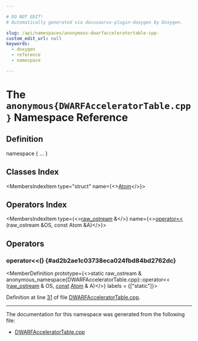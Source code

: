 ```yaml
---

# DO NOT EDIT!
# Automatically generated via docusaurus-plugin-doxygen by Doxygen.

slug: /api/namespaces/anonymous-dwarfacceleratortable-cpp-
custom_edit_url: null
keywords:
  - doxygen
  - reference
  - namespace

---
```





# The `anonymous{DWARFAcceleratorTable.cpp}` Namespace Reference

<DoxygenPage pluginConfig={pluginConfig}>



## Definition

<CodeBlock>namespace &#123; ... &#125;</CodeBlock>

## Classes Index

<MembersIndex>

<MembersIndexItem
  type="struct"
  name={<><a href="/docs/api/structs/anonymous-namespace-dwarfacceleratortable-cpp-/atom">Atom</a></>}>
</MembersIndexItem>

</MembersIndex>

## Operators Index

<MembersIndex>

<MembersIndexItem
  type={<><a href="/docs/api/classes/llvm/raw-ostream">raw&#95;ostream</a> &amp;</>}
  name={<><a href="#ad2b2ae1c03738eca024fbd84bd2762dc">operator&lt;&lt;</a> (raw&#95;ostream &amp;OS, const Atom &amp;A)</>}>
</MembersIndexItem>

</MembersIndex>


<SectionDefinition>

## Operators

### operator&lt;&lt;() {#ad2b2ae1c03738eca024fbd84bd2762dc}

<MemberDefinition
  prototype={<>static raw&#95;ostream &amp; anonymous&#95;namespace&#123;DWARFAcceleratorTable.cpp&#125;::operator&lt;&lt; (<a href="/docs/api/classes/llvm/raw-ostream">raw&#95;ostream</a> &amp; OS, <a href="/docs/api/files/lib/lib/target/lib/target/aarch64/aarch64promoteconstant-cpp/#a90f8350fecae261c25be85d38b451bff">const</a> <a href="/docs/api/structs/anonymous-namespace-dwarfacceleratortable-cpp-/atom">Atom</a> &amp; A)</>}
  labels = {["static"]}>

Definition at line <a href="/docs/api/files/lib/lib/debuginfo/lib/debuginfo/dwarf/dwarfacceleratortable-cpp/#l00031">31</a> of file <a href="/docs/api/files/lib/lib/debuginfo/lib/debuginfo/dwarf/dwarfacceleratortable-cpp">DWARFAcceleratorTable.cpp</a>.
</MemberDefinition>

</SectionDefinition>

<hr/>

The documentation for this namespace was generated from the following file:

<ul>
<li><a href="/docs/api/files/lib/lib/debuginfo/lib/debuginfo/dwarf/dwarfacceleratortable-cpp">DWARFAcceleratorTable.cpp</a></li>
</ul>

</DoxygenPage>
